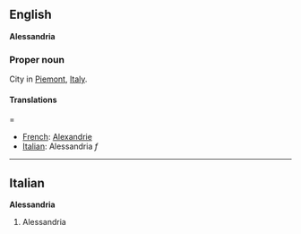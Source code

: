 ==English==
'''Alessandria'''

===Proper noun===

City in [[Piemont]], [[Italy]].

====Translations=====

*[[French]]: [[Alexandrie]]
*[[Italian]]: Alessandria ''f''

----

==Italian==
'''Alessandria'''

#Alessandria